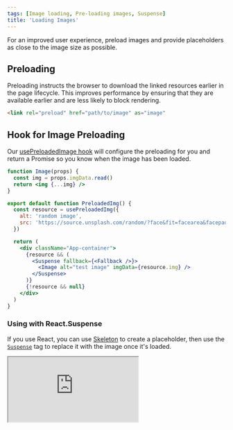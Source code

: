 ```yaml
---
tags: [Image loading, Pre-loading images, Suspense]
title: 'Loading Images'
---
```


For an improved user experience, preload images and provide placeholders as close to the image size as possible.

## Preloading

Preloading instructs the browser to download the linked resources earlier in the page lifecycle.
This improves performance by ensuring that they are available earlier and are less likely to block rendering.

```html
<link rel="preload" href="path/to/image" as="image"
```

## Hook for Image Preloading

Our [usePreloadedImage hook](../../../reference/react-hooks/usePreloadedImage.mdx) will configure the preloading for you and return a Promise so you know when the image has been loaded.

```jsx showLineNumbers
function Image(props) {
  const img = props.imgData.read()
  return <img {...img} />
}

export default function PreloadedImg() {
  const resource = usePreloadedImg({
    alt: 'random image',
    src: 'https://source.unsplash.com/random/?face&fit=facearea&facepad=2&w=256&h=256&q=80',
  })

  return (
    <div className="App-container">
      {resource && (
        <Suspense fallback={<Fallback />}>
          <Image alt="test image" imgData={resource.img} />
        </Suspense>
      )}
      {!resource && null}
    </div>
  )
}
```

### Using with React.Suspense

If you use React, you can use [Skeleton](../../../reference/components/skeleton) to create a placeholder, then use the [`Suspense`](https://reactjs.org/docs/react-api.html#reactsuspense) tag to replace it with the image once it's loaded.

<iframe
  src="https://codesandbox.io/embed/ps-react-forked-5429oc?fontsize=14&hidenavigation=1&theme=dark"
  style={{
    width: '100%',
    height: '500px',
    border: '0',
    borderRadius: '4px',
    overflow: 'hidden',
  }}
  title="Preloaded Avatar Example"
  allow="accelerometer; ambient-light-sensor; camera; encrypted-media; geolocation; gyroscope; hid; microphone; midi; payment; usb; vr; xr-spatial-tracking"
  sandbox="allow-forms allow-modals allow-popups allow-presentation allow-same-origin allow-scripts"
></iframe>
